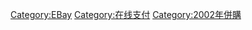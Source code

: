 [[Category:EBay|Category:EBay]]
[[Category:在线支付|Category:在线支付]]
[[Category:2002年併購|Category:2002年併購]]